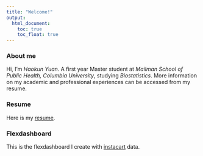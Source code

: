 ```yaml
---
title: "Welcome!"
output:
  html_document: 
    toc: true
    toc_float: true
---
```


### About me

Hi, I'm *Haokun Yuan*. A first year Master student at *Mailman School of Public Health, Columbia University*, studying *Biostatistics*. More information on my academic and professional experiences can be accessed from my resume.

### Resume

Here is my [resume](document/resume_Yuan_Haokun copy.docx).


### Flexdashboard

This is the flexdashboard I create with [instacart](dashboard_template.html) data.